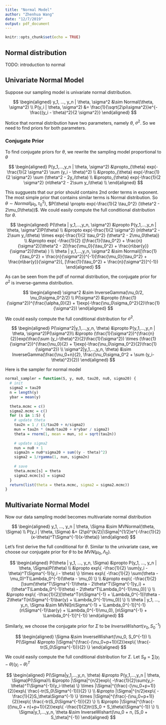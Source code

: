 ```yaml
---
title: "Normal Model"
author: "Zhenhua Wang"
date: "12/7/2019"
output: pdf_document
---
```


```r
knitr::opts_chunk$set(echo = TRUE)
```

## Normal distribution

TODO: introduction to normal

## Univariate Normal Model

Suppose our sampling model is univariate normal distribution.

$$
\begin{aligned}
y_1, ..., y_n | \theta, \sigma^2 &\sim Normal(\theta, \sigma^2) \\
P(y_i | \theta, \sigma^2) &= \frac{1}{\sqrt{2\pi\sigma^2}}e^{-\frac{(y_i - \theta)^2}{2 \sigma^2}}
\end{aligned}
$$

Notice that normal distribution have two parameters, namely $\theta$, $\sigma^2$. So we need to find priors for both parameters. 

### Conjugate Prior

To find conjugate priors for $\theta$, we rewrite the sampling model proportional to $\theta$

$$
\begin{aligned}
P(y_1,...,y_n | \theta, \sigma^2) 
&\propto_{\theta} exp(-\frac{1}{2 \sigma^2} \sum (y_i - \theta)^2) \\
&\propto_{\theta} exp(-\frac{1}{2 \sigma^2} \sum (\theta^2 - 2y_i\theta) \\
&\propto_{\theta} exp(-\frac{1}{2 \sigma^2} (n\theta^2 - 2\sum y_i\theta) \\
\end{aligned}
$$

This sugguests that our prior should contains 2nd order terms in exponent. The most simple prior that contains similar terms is Normal distribution. So $\theta \sim Normal(\mu_0, \tau_0^2)$, $P(\theta) \propto exp(-\frac{1}{2 \tau_0^2} (\theta^2 - 2\mu_0\theta))$. We could easily compute the full conditional distribution for $\theta$.

$$
\begin{aligned}
P(\theta | y_1,...,y_n, \sigma^2) 
&\propto P(y_1,...,y_n | \theta, \sigma^2)P(\theta) \\
&\propto exp(-\frac{1}{2 \sigma^2} (n\theta^2 - 2\sum y_i\theta) \times exp(-\frac{1}{2 \tau_0^2} (\theta^2 - 2\mu_0\theta)) \\
&\propto exp( -\frac{1}{2} ([\frac{1}{\tau_0^2} + \frac{n}{\sigma^2}]\theta^2 - 2[\frac{\mu_0}{\tau_0^2} + \frac{n\bar{y}}{\sigma^2}]\theta) ) \\
\theta | y_1,...,y_n, \sigma^2 &\sim Normal([\frac{1}{\tau_0^2} + \frac{n}{\sigma^2}]^{-1}[\frac{\mu_0}{\tau_0^2} + \frac{n\bar{y}}{\sigma^2}], [\frac{1}{\tau_0^2} + \frac{n}{\sigma^2}]^{-1})
\end{aligned}
$$

As can be seen from the pdf of normal distribution, the conjugate prior for $\sigma^2$ is inverse-gamma distribution. 

$$
\begin{aligned}
\sigma^2 &\sim InverseGamma(\nu_0/2, \nu_0\sigma_0^2/2) \\
P(\sigma^2) &\propto (\frac{1}{\sigma^2})^{\frac{\alpha_0}{2} + 1}exp(-\frac{\nu_0\sigma_0^2}{2}\frac{1}{\sigma^2})
\end{aligned}
$$

We could easily compute the full conditional distribution for $\sigma^2$.

$$
\begin{aligned}
P(\sigma^2|y_1,...,y_n, \theta) 
&\propto P(y_1,...,y_n | \theta, \sigma^2)P(\sigma^2)\\
&\propto (\frac{1}{\sigma^2})^{\frac{n}{2}}exp(\frac{\sum (y_i-\theta)^2}{2}\frac{1}{\sigma^2}) \times (\frac{1}{\sigma^2})^{\frac{\nu_0}{2} + 1}exp(-\frac{\nu_0\sigma_0^2}{2}\frac{1}{\sigma^2}) \\
\sigma^2|y_1,...,y_n, \theta) &\sim InverseGamma(\frac{\nu_0+n}{2}, \frac{\nu_0\sigma_0^2 + \sum (y_i-\theta)^2}{2})
\end{aligned}
$$

Here is the sampler for normal model

```r
normal_sampler = function(S, y, mu0, tau20, nu0, sigma20) {
  # init
  sigma2 = tau20
  n = length(y)
  ybar = mean(y)
  
  theta.mcmc = c()
  sigma2.mcmc = c()
  for (s in 1:S) {
    # update theta
    tau2n = 1 / (1/tau20 + n/sigma2)
    mun = tau2n * (mu0/tau20 + n*ybar / sigma2)
    theta = rnorm(1, mean = mun, sd = sqrt(tau2n))
    
    # update sigma2
    nun = nu0 + 1
    sigma2n = nu0*sigma20 + sum((y - theta)^2)
    sigma2 = 1/rgamma(1, nun, sigma2n)
    
    # save
    theta.mcmc[s] = theta
    sigma2.mcmc[s] = sigma2
  }
  return(list(theta = theta.mcmc, sigma2 = sigma2.mcmc))
}
```

## Multivariate Normal Model

Now our data sampling model becomes multivariate normal distribution

$$
\begin{aligned}
y_1, ..., y_n | \theta, \Sigma &\sim MVNormal(\theta, \Sigma) \\
P(y_i | \theta, \Sigma) &= (2\pi)^{k/2}|\Sigma|^{1/2}e^{-\frac{1}{2}(x-\theta)^T\Sigma^{-1}(x-\theta)}
\end{aligned}
$$



Let's first derive the full conditional for $\theta$. Similar to the univariate case, we choose our conjugate prior for $\theta$ to be $MVN(\mu_0, \Lambda_0)$.

$$
\begin{aligned}
P(\theta | y_1, ..., y_n, \Sigma) 
&\propto P(y_1, ..., y_n | \theta, \Sigma)P(\theta) \\
&\propto exp\{ -\frac{1}{2} \sum(y_i - \theta)^T\Sigma^{-1}(y_i - \theta) \} \times exp\{ -\frac{1}{2} \sum(\theta - \mu_0)^T\Lambda_0^{-1}(\theta - \mu_0) \} \\
&\propto exp\{ -\frac{1}{2}[\sum(\theta^T\Sigma^{-1}\theta - 2\theta^T\Sigma^{-1}y_i) + (\theta^T\Lambda_0^{-1}\theta) - 2\theta^T\Lambda_0^{-1}\mu_0)] \} \\
&\propto exp\{ -\frac{1}{2}[\theta^T(n\Sigma^{-1} + \Lambda_0^{-1})\theta - 2\theta^T(n\Sigma^{-1}\bar{y} + \Lambda_0^{-1}\mu_0)] \} \\
\theta | y_1, ..., y_n, \Sigma &\sim MVN([n\Sigma^{-1} + \Lambda_0^{-1}]^{-1}(n\Sigma^{-1}\bar{y} + \Lambda_0^{-1}\mu_0), [n\Sigma^{-1} + \Lambda_0^{-1}]^{-1})
\end{aligned}
$$

Similarly, we choose the conjugate prior for $\Sigma$ to be $InverseWishart(\nu_0, S_0^{-1})$

$$
\begin{aligned}
\Sigma &\sim InverseWishart(\nu_0, S_0^{-1}) \\
P(\Sigma) &\propto |\Sigma|^{\frac{-(\nu_0+p+1)}{2}}exp\{ \frac{-tr(S_0\Sigma^{-1})}{2} \}
\end{aligned}
$$

We could easily compute the full conditional distribution for $\Sigma$. Let $S_\theta = \sum(y_i-\theta)(y_i-\theta)^T$

$$
\begin{aligned}
P(\Sigma|y_1,...,y_n, \theta) 
&\propto P(y_1,...,y_n | \theta, \Sigma)P(\Sigma)\\
&\propto |\Sigma|^{n/2}exp\{ -\frac{1}{2}\sum(y_i-\theta)^T\Sigma^{-1}(y_i-\theta) \} \times |\Sigma|^{\frac{-(\nu_0+p+1)}{2}}exp\{ \frac{-tr(S_0\Sigma^{-1})}{2} \} \\
&\propto |\Sigma|^{n/2}exp\{ -\frac{1}{2}S_\theta\Sigma^{-1} \} \times |\Sigma|^{\frac{-(\nu_0+p+1)}{2}}exp\{ \frac{-tr(S_0\Sigma^{-1})}{2} \} \\
&\propto |\Sigma|^{\frac{-((\nu_0 + n)+p+1)}{2}}exp\{ -\frac{1}{2}tr((S_0 + S_\theta)\Sigma^{-1}) \} \\
\Sigma|y_1,...,y_n, \theta &\sim InverseWishart(\nu_0 + n, [S_0 + S_\theta]^{-1})
\end{aligned}
$$

